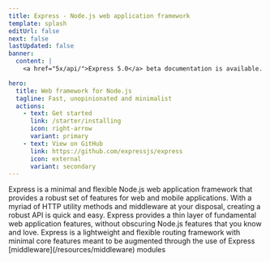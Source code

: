 ```yaml
---
title: Express - Node.js web application framework
template: splash
editUrl: false
next: false
lastUpdated: false
banner:
  content: |
    <a href="5x/api/">Express 5.0</a> beta documentation is available.

hero:
  title: Web framework for Node.js
  tagline: Fast, unopinionated and minimalist
  actions:
    - text: Get started
      link: /starter/installing
      icon: right-arrow
      variant: primary
    - text: View on GitHub
      link: https://github.com/expressjs/express
      icon: external
      variant: secondary
---
```



<CardGrid stagger>
    <Card title="Web Applications" icon="rss">
      Express is a minimal and flexible Node.js web application framework that provides a robust set of features for web and mobile applications.
    </Card>
    <Card title="APIs" icon="pencil">
      With a myriad of HTTP utility methods and middleware at your disposal, creating a robust API is quick and easy. 
    </Card>
    <Card title="Performance" icon="rocket">
    Express provides a thin layer of fundamental web application features, without obscuring Node.js features that you know and love.
    </Card>
    <Card title="Middleware" icon="puzzle">
  Express is a lightweight and flexible routing framework with minimal core features meant to be augmented through the use of Express [middleware](/resources/middleware) modules
    </Card>
</CardGrid>

<Footer/>

<div class="grid" />